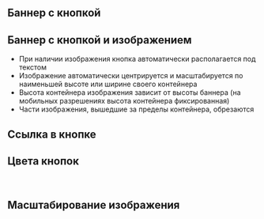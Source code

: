 
## Баннер с кнопкой

<Playground>
    <ButtonBanner
        title="Текст не более 70 символов"
        text="Текстовое описание не должно превышать 150 символов."
        buttonText="Выбрать тариф"
    />
</Playground>

## Баннер с кнопкой и изображением
- При наличии изображения кнопка автоматически располагается под текстом
- Изображение автоматически центрируется и масштабируется по наименьшей высоте или ширине своего контейнера
- Высота контейнера изображения зависит от высоты баннера (на мобильных разрешениях высота контейнера фиксированная)
- Части изображения, вышедшие за пределы контейнера, обрезаются

<Playground>
    <ButtonBanner
        title="Текст не более 70 символов"
        text="Текстовое <a href='#'>описание</a> не должно превышать 150 символов."
        imageUrl={image}
        buttonText="Выбрать тариф"
    />
</Playground>

## Ссылка в кнопке

<Playground>
    <ButtonBanner
        title="Текст не более 70 символов"
        text="Текстовое описание не должно превышать 150 символов."
        buttonText="Выбрать тариф"
        buttonUrl="#"
        buttonTarget="_blank"
    />
</Playground>

## Цвета кнопок

<Playground>
    <ButtonBanner
        title="Текст не более 70 символов"
        text="Текстовое описание не должно превышать 150 символов."
        buttonText="Выбрать тариф"
        buttonColor="green"
    />
    <br />
    <ButtonBanner
        title="Текст не более 70 символов"
        text="Текстовое описание не должно превышать 150 символов."
        buttonText="Выбрать тариф"
        buttonColor="purple"
    />
</Playground>

## Масштабирование изображения

<Playground>
    <ButtonBanner
        title="Текст не более 70 символов"
        text="Текстовое описание не должно превышать 150 символов."
        buttonText="Выбрать тариф"
        imageScaling="cover"
        imageUrl={image}
    />
    <br />
    <ButtonBanner
        title="Текст не более 70 символов"
        text="Текстовое описание не должно превышать 150 символов."
        buttonText="Выбрать тариф"
        imageScaling="contain"
        imageUrl={image}
    />
</Playground>
